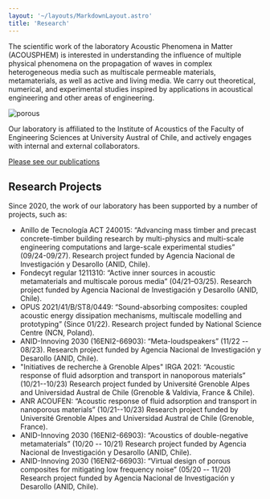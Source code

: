 ```yaml
---
layout: '~/layouts/MarkdownLayout.astro'
title: 'Research'
---
```


The scientific work of the laboratory Acoustic Phenomena in Matter (ACOUSPHEM) is interested in understanding the influence of multiple physical phenomena on the propagation of waves in complex heterogeneous media such as multiscale permeable materials, metamaterials, as well as active and living media. We carry out theoretical, numerical, and experimental studies inspired by applications in acoustical engineering and other areas of engineering.

![porous](~/assets/images/Pic_AC_4Typesl.png)

Our laboratory is affiliated to the Institute of Acoustics of the Faculty of Engineering Sciences at University Austral of Chile, and actively engages with internal and external collaborators.

[Please see our publications](/publications)

## Research Projects

Since 2020, the work of our laboratory has been supported by a number of projects, such as:

+ Anillo de Tecnología ACT 240015: “Advancing mass timber and precast concrete-timber building research by multi-physics and multi-scale engineering computations and large-scale experimental studies” (09/24-09/27). Research project funded by Agencia Nacional de Investigación y Desarollo (ANID, Chile).
+ Fondecyt regular 1211310: “Active inner sources in acoustic metamaterials and multiscale porous media” (04/21–03/25). Research project funded by Agencia Nacional de Investigación y Desarollo (ANID, Chile).
+ OPUS 2021/41/B/ST8/0449: “Sound-absorbing composites: coupled acoustic energy dissipation mechanisms, multiscale modelling and prototyping” (Since 01/22).  Research project funded by National Science Centre (NCN, Poland).
+ ANID-Innoving 2030 (16ENI2-66903): “Meta-loudspeakers” (11/22 -- 08/23). Research project funded by Agencia Nacional de Investigación y Desarollo (ANID, Chile).
+ "Initiatives de recherche à Grenoble Alpes" IRGA 2021: “Acoustic response of fluid adsorption and transport in nanoporous materials” (10/21--10/23) Research project funded by Université Grenoble Alpes and Universidad Austral de Chile (Grenoble & Valdivia, France & Chile).
+ ANR ACOUFEN: “Acoustic response of fluid adsorption and transport in nanoporous materials” (10/21--10/23) Research project funded by Université Grenoble Alpes and Universidad Austral de Chile (Grenoble, France).
+ ANID-Innoving 2030 (16ENI2-66903): “Acoustics of double-negative metamaterials” (10/20 -- 10/21) Research project funded by Agencia Nacional de Investigación y Desarollo (ANID, Chile).
+ ANID-Innoving 2030 (16ENI2-66903): “Virtual design of porous composites for mitigating low frequency noise” (05/20 -- 11/20) Research project funded by Agencia Nacional de Investigación y Desarollo (ANID, Chile).
